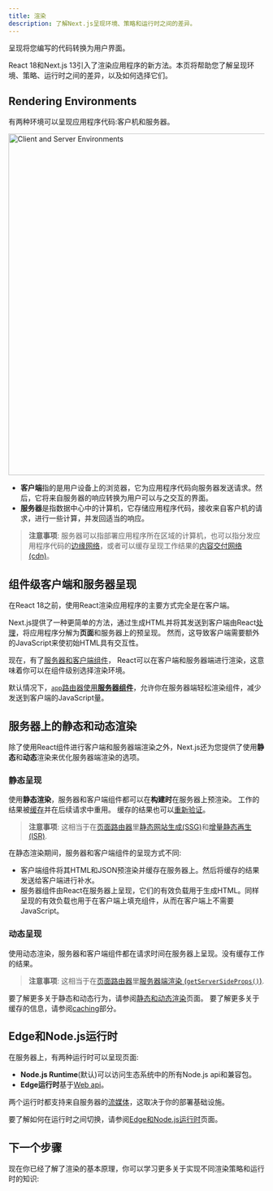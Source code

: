```yaml
---
title: 渲染
description: 了解Next.js呈现环境、策略和运行时之间的差异。
---
```


呈现将您编写的代码转换为用户界面。

React 18和Next.js 13引入了渲染应用程序的新方法。本页将帮助您了解呈现环境、策略、运行时之间的差异，以及如何选择它们。

## Rendering Environments

有两种环境可以呈现应用程序代码:客户机和服务器。

<Image
  alt="Client and Server Environments"
  srcLight="/docs/light/client-and-server-environments.png"
  srcDark="/docs/dark/client-and-server-environments.png"
  width="1600"
  height="672"
/>

- **客户端**指的是用户设备上的浏览器，它为应用程序代码向服务器发送请求。然后，它将来自服务器的响应转换为用户可以与之交互的界面。
- **服务器**是指数据中心中的计算机，它存储应用程序代码，接收来自客户机的请求，进行一些计算，并发回适当的响应。

> **注意事项**: 服务器可以指部署应用程序所在区域的计算机，也可以指分发应用程序代码的[边缘网络](https://vercel.com/docs/concepts/edge-network/overview)，或者可以缓存呈现工作结果的[内容交付网络(cdn)](https://developer.mozilla.org/en-US/docs/Glossary/CDN)。

## 组件级客户端和服务器呈现

在React 18之前，使用React渲染应用程序的主要方式完全是在客户端。

Next.js提供了一种更简单的方法，通过生成HTML并将其发送到客户端由React[处理](https://react.dev/reference/react-dom/hydrate#hydrating-server-rendered-html)，将应用程序分解为**页面**和服务器上的预呈现。
然而，这导致客户端需要额外的JavaScript来使初始HTML具有交互性。

现在，有了[服务器和客户端组件](/docs/getting-started/react-essentials)， React可以在客户端和服务器端进行渲染，这意味着你可以在组件级别选择渲染环境。

默认情况下，[`app`路由器使用**服务器组件**](/docs/getting-started/react-essentials#Server-Components)，允许你在服务器端轻松渲染组件，减少发送到客户端的JavaScript量。

## 服务器上的静态和动态渲染

除了使用React组件进行客户端和服务器端渲染之外，Next.js还为您提供了使用**静态**和**动态**渲染来优化服务器端渲染的选项。

### 静态呈现

使用**静态渲染**，服务器和客户端组件都可以在**构建时**在服务器上预渲染。
工作的结果被[缓存](/docs/app/building-your-application/data-fetching/caching)并在后续请求中重用。
缓存的结果也可以[重新验证](/docs/app/building-your-application/data-fetching#revalidating-data)。

> **注意事项**: 这相当于在[页面路由器](/docs/pages/building-your-application/rendering)里[静态网站生成(SSG)](/docs/pages/building-your-application/rendering/static-site-generation)和[增量静态再生(ISR)](/docs/pages/building-your-application/rendering/incremental-static-regeneration).

在静态渲染期间，服务器和客户端组件的呈现方式不同:

- 客户端组件将其HTML和JSON预渲染并缓存在服务器上。然后将缓存的结果发送给客户端进行补水。
- 服务器组件由React在服务器上呈现，它们的有效负载用于生成HTML。同样呈现的有效负载也用于在客户端上填充组件，从而在客户端上不需要JavaScript。

### 动态呈现

使用动态渲染，服务器和客户端组件都在请求时间在服务器上呈现。没有缓存工作的结果。

> **注意事项**: 这相当于在[页面路由器](/docs/pages/building-your-application/rendering)里[服务器端渲染 (`getServerSideProps()`)](/docs/pages/building-your-application/rendering/server-side-rendering).

要了解更多关于静态和动态行为，请参阅[静态和动态渲染](/docs/app/building-your-application/rendering/static-and-dynamic-rendering)页面。
要了解更多关于缓存的信息，请参阅[caching](/docs/app/building-your-application/data-fetching/caching)部分。

## Edge和Node.js运行时

在服务器上，有两种运行时可以呈现页面:

- **Node.js Runtime**(默认)可以访问生态系统中的所有Node.js api和兼容包。
- **Edge运行时**基于[Web api](/docs/app/api-reference/edge)。

两个运行时都支持来自服务器的[流媒体](/docs/app/building-your-application/routing/loading-ui-and-streaming)，这取决于你的部署基础设施。

要了解如何在运行时之间切换，请参阅[Edge和Node.js运行时](/docs/app/building-your-application/rendering/edge-and-nodejs-runtimes)页面。

## 下一个步骤

现在你已经了解了渲染的基本原理，你可以学习更多关于实现不同渲染策略和运行时的知识:
